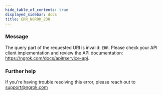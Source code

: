 ```yaml
---
hide_table_of_contents: true
displayed_sidebar: docs
title: ERR_NGROK_230
---
```




### Message

The query part of the requested URI is invalid: `ERR`. Please check your API client implementation and review the API documentation: https://ngrok.com/docs/api#service-api.

<ErrorDetails error="err_ngrok_230" />

### Further help

If you're having trouble resolving this error, please reach out to [support@ngrok.com](mailto:support@ngrok.com?subject=Help%20with%20ERR_NGROK_230)
